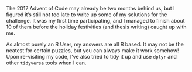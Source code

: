 The 2017 Advent of Code may already be two months behind us, but I figured it's still not too late to write up some of my solutions for the challenge. It was my first time participating, and I managed to finish about 10 of them before the holiday festivities (and thesis writing) caught up with me.

As almost purely an R User, my answers are all R based. It may not be the neatest for certain puzzles, but you can always make it work somehow! Upon re-visiting my code, I've also tried to tidy it up and use `dplyr` and other `tidyverse` tools when I can.